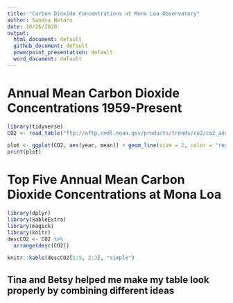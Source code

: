 ```yaml
---
title: "Carbon Dioxide Concentrations at Mona Loa Observatory"
author: Sandra Notaro
date: 10/26/2020
output:
  html_document: default
  github_document: default
  powerpoint_presentation: default
  word_document: default
---
```


# Annual Mean Carbon Dioxide Concentrations 1959-Present

```r
library(tidyverse)
CO2 <- read_table("ftp://aftp.cmdl.noaa.gov/products/trends/co2/co2_annmean_mlo.txt", skip = 56)
```

```r
plot <- ggplot(CO2, aes(year, mean)) + geom_line(size = 2, color = "red") + labs(x = "Year", y = "Mauna Loa Annual Mean CO_2 (ppm)")
print(plot)
```

# Top Five Annual Mean Carbon Dioxide Concentrations at Mona Loa
```r
library(dplyr)
library(kableExtra)
library(magick)
library(knitr)
descCO2 <- CO2 %>%
  arrange(desc(CO2))
```

```r
knitr::kable(descCO2[1:5, 2:3], "simple")
```

## Tina and Betsy helped me make my table look properly by combining different ideas